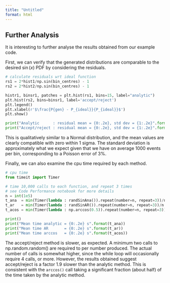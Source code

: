 ```yaml
---
title: "Untitled"
format: html
---
```


## Further Analysis

It is interesting to further analyse the results obtained from our example code.

First, we can verify that the generated distributions are comparable to the desired $\sin(x)$ PDF by considering the residuals.

```python
# calculate residuals wrt ideal function
rs1 = 2*hist1/np.sin(bin_centres) - 1
rs2 = 2*hist2/np.sin(bin_centres) - 1

histr1, binsr1, patches = plt.hist(rs1, bins=15, label="analytic")
plt.hist(rs2, bins=binsr1, label='accept/reject')
plt.legend()
plt.xlabel(r'$\frac{P{gen} - P_{ideal}}{P_{ideal}}$')
plt.show()

print("Analytic      : residual mean = {0:.2e}, std dev = {1:.2e}".format(np.mean(rs1), np.std(rs1)))
print("Accept/reject : residual mean = {0:.2e}, std dev = {1:.2e}".format(np.mean(rs2), np.std(rs2)))
```

This is qualitatively similar to a Normal distribution, and the mean values are clearly compatible with zero within 1 sigma. The standard deviation is approximately what we expect given that we have on average 1000 events per bin, corresponding to a Poisson error of 3%.

Finally, we can also examine the cpu time required by each method.

```python
# cpu time
from timeit import Timer

# time 10,000 calls to each function, and repeat 3 times
# see Code Performance notebook for more details
n = int(1e5)
t_ana  = min(Timer(lambda : randSinAna()).repeat(number=n, repeat=3))/n
t_ar   = min(Timer(lambda : randSinAR()).repeat(number=n, repeat=3))/n
t_acos = min(Timer(lambda : np.arccos(0.5)).repeat(number=n, repeat=3))/n

print()
print("Mean time analytic = {0:.2e} s".format(t_ana))
print("Mean time AR       = {0:.2e} s".format(t_ar))
print("Mean time arccos   = {0:.2e} s".format(t_acos))
```

The accept/reject method is slower, as expected.  A minimum two calls to np.random.random() are required to per number produced.  The actual number of calls is somewhat higher, since the while loop will occasionally require 4 calls, or more.  However, the results obtained suggest accept/reject is a factor 1.9 slower than the analytic method.  This is consistent with the `arccos()` call taking a significant fraction (about half) of the time taken by the analytic method.


